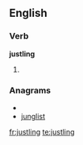 
==English==

===Verb===
'''justling'''

# {{present participle of|[[justle]]}}

===Anagrams===
* {{alphagram|gijlnstu}}
* [[junglist#English|junglist]]

[[fr:justling]]
[[te:justling]]